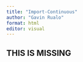 ```yaml
---
title: "Import-Continuous"
author: "Gavin Rualo"
format: html
editor: visual
---
```


## THIS IS MISSING
